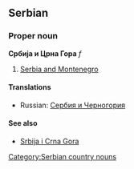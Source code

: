 ==Serbian==
===Proper noun===
'''Србија и Црна Гора''' ''f''
#[[Serbia and Montenegro]]
====Translations====
*Russian: [[Сербия и Черногория]]
====See also====
*[[Srbija i Crna Gora]]
[[Category:Serbian country nouns]]